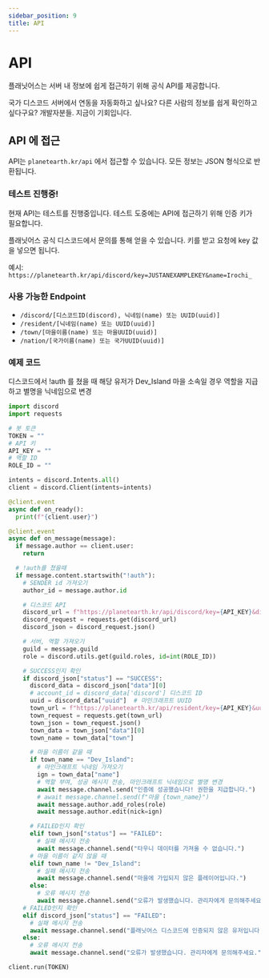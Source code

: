 ```yaml
---
sidebar_position: 9
title: API
---
```

# API
플래닛어스는 서버 내 정보에 쉽게 접근하기 위해 공식 API를 제공합니다.

국가 디스코드 서버에서 연동을 자동화하고 싶나요? 다른 사람의 정보를 쉽게 확인하고 싶다구요? 개발자분들. 지금이 기회입니다.
## API 에 접근
API는 `planetearth.kr/api` 에서 접근할 수 있습니다. 모든 정보는 JSON 형식으로 반환됩니다.

### 테스트 진행중!
현재 API는 테스트를 진행중입니다. 테스트 도중에는 API에 접근하기 위해 인증 키가 필요합니다.

플래닛어스 공식 디스코드에서 문의를 통해 얻을 수 있습니다. 키를 받고 요청에 key 값을 넣으면 됩니다.

예시: `https://planetearth.kr/api/discord/key=JUSTANEXAMPLEKEY&name=Irochi_`

### 사용 가능한 Endpoint
* `/discord/[디스코드ID(discord), 닉네임(name) 또는 UUID(uuid)]`
* `/resident/[닉네임(name) 또는 UUID(uuid)]`
* `/town/[마을이름(name) 또는 마을UUID(uuid)]`
* `/nation/[국가이름(name) 또는 국가UUID(uuid)]`

### 예제 코드
디스코드에서 !auth 를 쳤을 때 해당 유저가 Dev_Island 마을 소속일 경우 역할을 지급하고 별명을 닉네임으로 변경
```py
import discord
import requests

# 봇 토큰
TOKEN = ""
# API 키
API_KEY = ""
# 역할 ID
ROLE_ID = ""

intents = discord.Intents.all()
client = discord.Client(intents=intents)

@client.event
async def on_ready():
  print(f"{client.user}")

@client.event
async def on_message(message):
  if message.author == client.user:
    return

  # !auth를 쳤을때
  if message.content.startswith("!auth"):
    # SENDER id 가져오기
    author_id = message.author.id

    # 디스코드 API
    discord_url = f"https://planetearth.kr/api/discord/key={API_KEY}&discord={author_id}"
    discord_request = requests.get(discord_url)
    discord_json = discord_request.json()

    # 서버, 역할 가져오기
    guild = message.guild
    role = discord.utils.get(guild.roles, id=int(ROLE_ID))

    # SUCCESS인지 확인
    if discord_json["status"] == "SUCCESS":
      discord_data = discord_json["data"][0]
      # account_id = discord_data['discord'] 디스코드 ID
      uuid = discord_data["uuid"]  # 마인크래프트 UUID
      town_url = f"https://planetearth.kr/api/resident/key={API_KEY}&uuid={uuid}"
      town_request = requests.get(town_url)
      town_json = town_request.json()
      town_data = town_json["data"][0]
      town_name = town_data["town"]

      # 마을 이름이 같을 때
      if town_name == "Dev_Island":
        # 마인크래프트 닉네임 가져오기
        ign = town_data["name"]
        # 역할 부여, 성공 메시지 전송, 마인크래프트 닉네임으로 별명 변경
        await message.channel.send("인증에 성공했습니다! 권한을 지급합니다.")
        # await message.channel.send(f"마을 {town_name}")
        await message.author.add_roles(role)
        await message.author.edit(nick=ign)

      # FAILED인지 확인
      elif town_json["status"] == "FAILED":
        # 실패 메시지 전송
        await message.channel.send("타우니 데이터를 가져올 수 없습니다.")
      # 마을 이름이 같지 않을 때
      elif town_name != "Dev_Island":
        # 실패 메시지 전송
        await message.channel.send("마을에 가입되지 않은 플레이어입니다.")
      else:
        # 오류 메시지 전송
        await message.channel.send("오류가 발생했습니다. 관리자에게 문의해주세요.")
    # FAILED인지 확인
    elif discord_json["status"] == "FAILED":
      # 실패 메시지 전송
      await message.channel.send("플래닛어스 디스코드에 인증되지 않은 유저입니다.")
    else:
      # 오류 메시지 전송
      await message.channel.send("오류가 발생했습니다. 관리자에게 문의해주세요.")

client.run(TOKEN)
```